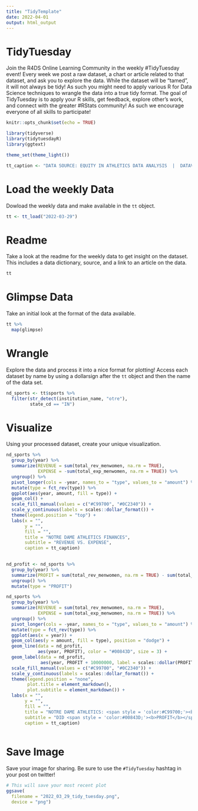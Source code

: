 ```yaml
---
title: "TidyTemplate"
date: 2022-04-01
output: html_output
---
```


# TidyTuesday

Join the R4DS Online Learning Community in the weekly #TidyTuesday event!
Every week we post a raw dataset, a chart or article related to that dataset, and ask you to explore the data.
While the dataset will be “tamed”, it will not always be tidy! As such you might need to apply various R for Data Science techniques to wrangle the data into a true tidy format.
The goal of TidyTuesday is to apply your R skills, get feedback, explore other’s work, and connect with the greater #RStats community!
As such we encourage everyone of all skills to participate!

```r

knitr::opts_chunk$set(echo = TRUE)

library(tidyverse)
library(tidytuesdayR)
library(ggtext)

theme_set(theme_light())

tt_caption <- "DATA SOURCE: EQUITY IN ATHLETICS DATA ANALYSIS  |  DATAVIZ: TONY GALVAN (@GDATASCIENCE1)"

```

# Load the weekly Data

Dowload the weekly data and make available in the `tt` object.

```r

tt <- tt_load("2022-03-29")

```


# Readme

Take a look at the readme for the weekly data to get insight on the dataset.
This includes a data dictionary, source, and a link to an article on the data.

```r

tt

```


# Glimpse Data

Take an initial look at the format of the data available.

```r

tt %>% 
  map(glimpse)

```

# Wrangle

Explore the data and process it into a nice format for plotting! Access each dataset by name by using a dollarsign after the `tt` object and then the name of the data set.

```r

nd_sports <- tt$sports %>%
  filter(str_detect(institution_name, "otre"),
         state_cd == "IN")

```


# Visualize

Using your processed dataset, create your unique visualization.

```r

nd_sports %>%
  group_by(year) %>%
  summarize(REVENUE = sum(total_rev_menwomen, na.rm = TRUE),
            EXPENSE = -sum(total_exp_menwomen, na.rm = TRUE)) %>%
  ungroup() %>%
  pivot_longer(cols = -year, names_to = "type", values_to = "amount") %>%
  mutate(type = fct_rev(type)) %>%
  ggplot(aes(year, amount, fill = type)) +
  geom_col() +
  scale_fill_manual(values = c("#C99700", "#0C2340")) +
  scale_y_continuous(labels = scales::dollar_format()) +
  theme(legend.position = "top") +
  labs(x = "",
       y = "",
       fill = "",
       title = "NOTRE DAME ATHLETICS FINANCES",
       subtitle = "REVENUE VS. EXPENSE",
       caption = tt_caption)
  
```

```r

nd_profit <- nd_sports %>%
  group_by(year) %>%
  summarize(PROFIT = sum(total_rev_menwomen, na.rm = TRUE) - sum(total_exp_menwomen, na.rm = TRUE)) %>%
  ungroup() %>%
  mutate(type = "PROFIT")

nd_sports %>%
  group_by(year) %>%
  summarize(REVENUE = sum(total_rev_menwomen, na.rm = TRUE),
            EXPENSE = sum(total_exp_menwomen, na.rm = TRUE)) %>%
  ungroup() %>%
  pivot_longer(cols = -year, names_to = "type", values_to = "amount") %>%
  mutate(type = fct_rev(type)) %>%
  ggplot(aes(x = year)) +
  geom_col(aes(y = amount, fill = type), position = "dodge") +
  geom_line(data = nd_profit, 
            aes(year, PROFIT), color = "#00843D", size = 3) +
  geom_label(data = nd_profit, 
             aes(year, PROFIT + 10000000, label = scales::dollar(PROFIT))) +
  scale_fill_manual(values = c("#C99700", "#0C2340")) +
  scale_y_continuous(labels = scales::dollar_format()) +
  theme(legend.position = "none",
        plot.title = element_markdown(),
        plot.subtitle = element_markdown()) +
  labs(x = "",
       y = "",
       fill = "",
       title = "NOTRE DAME ATHLETICS: <span style = 'color:#C99700;'><b>REVENUE</b></span> VS. <span style = 'color:#0C2340;'><b>EXPENSE</b></span>",
       subtitle = "DID <span style = 'color:#00843D;'><b>PROFIT</b></span> (LABELLED) REALLY DROP THAT MUCH IN 2019?",
       caption = tt_caption)
  
```

# Save Image

Save your image for sharing. Be sure to use the `#TidyTuesday` hashtag in your post on twitter! 

```r

# This will save your most recent plot
ggsave(
  filename = "2022_03_29_tidy_tuesday.png",
  device = "png")

```
